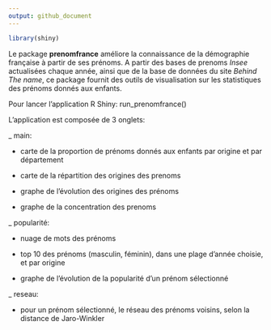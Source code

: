 ```yaml
---
output: github_document
---
```


<!-- README.md is generated from README.Rmd. Please edit that file -->
```r
library(shiny)
```


Le package **prenomfrance** améliore la connaissance de la démographie française à partir de ses prénoms.
A partir des bases de prenoms *Insee* actualisées chaque année, ainsi que de la base de données du site *Behind The name*, ce package fournit des outils de visualisation sur les statistiques des prénoms donnés aux enfants.

Pour lancer l'application R Shiny:
run_prenomfrance()


L'application est composée de 3 onglets:



_ main:

* carte de la proportion de prénoms donnés aux enfants par origine et par département

* carte de la répartition des origines des prenoms

* graphe de l'évolution des origines des prénoms

* graphe de la concentration des prenoms



_ popularité:

* nuage de mots des prénoms

* top 10 des prénoms (masculin, féminin), dans une plage d'année choisie, et par origine

* graphe de l'évolution de la popularité d'un prénom sélectionné



_ reseau:

* pour un prénom sélectionné, le réseau des prénoms voisins, selon la distance de Jaro-Winkler
